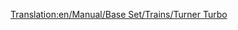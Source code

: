 [[Translation:en/Manual/Base Set/Trains/Turner Turbo]]
{{it/Manual/Base Set/Trains/Treni|Image=[[File:en/Manual/Base Set/Trains/Turnerturbo.png]]
|Name=Turner Turbo
|Costo=€ 82.030
|Velocità=160 km/h (100 mph)
|Peso=190 t
|Potenza=3.549 hp (2,611 kW)
|Annuale=€ 6.246
|Progettata=1976
|Durata esercizio=22 
|Capacità=N/A
|Descrizione=
|Real-life=La Turner Turbo è basta sul modello reale UAC [https://www.wikipedia.org/wiki/Turbo_(train) Turbo-Train].
}}